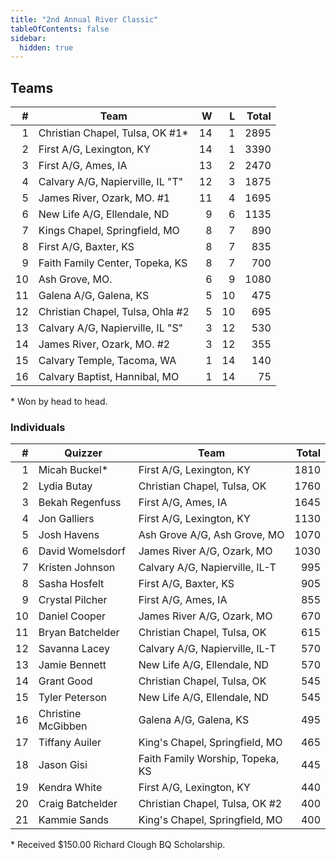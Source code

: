 ```yaml
---
title: "2nd Annual River Classic"
tableOfContents: false
sidebar:
  hidden: true
---
```


## Teams

|    # | Team                             |    W |    L | Total |
| ---: | -------------------------------- | ---: | ---: | ----: |
|    1 | Christian Chapel, Tulsa, OK #1*  |   14 |    1 |  2895 |
|    2 | First A/G, Lexington, KY         |   14 |    1 |  3390 |
|    3 | First A/G, Ames, IA              |   13 |    2 |  2470 |
|    4 | Calvary A/G, Napierville, IL "T" |   12 |    3 |  1875 |
|    5 | James River, Ozark, MO. #1       |   11 |    4 |  1695 |
|    6 | New Life A/G, Ellendale, ND      |    9 |    6 |  1135 |
|    7 | Kings Chapel, Springfield, MO    |    8 |    7 |   890 |
|    8 | First A/G, Baxter, KS            |    8 |    7 |   835 |
|    9 | Faith Family Center, Topeka, KS  |    8 |    7 |   700 |
|   10 | Ash Grove, MO.                   |    6 |    9 |  1080 |
|   11 | Galena A/G, Galena, KS           |    5 |   10 |   475 |
|   12 | Christian Chapel, Tulsa, Ohla #2 |    5 |   10 |   695 |
|   13 | Calvary A/G, Napierville, IL "S" |    3 |   12 |   530 |
|   14 | James River, Ozark, MO. #2       |    3 |   12 |   355 |
|   15 | Calvary Temple, Tacoma, WA       |    1 |   14 |   140 |
|   16 | Calvary Baptist, Hannibal, MO    |    1 |   14 |    75 |

\* Won by head to head.

### Individuals

|    # | Quizzer            | Team                             | Total |
| ---: | ------------------ | -------------------------------- | ----: |
|    1 | Micah Buckel*      | First A/G, Lexington, KY         |  1810 |
|    2 | Lydia Butay        | Christian Chapel, Tulsa, OK      |  1760 |
|    3 | Bekah Regenfuss    | First A/G, Ames, IA              |  1645 |
|    4 | Jon Galliers       | First A/G, Lexington, KY         |  1130 |
|    5 | Josh Havens        | Ash Grove A/G, Ash Grove, MO     |  1070 |
|    6 | David Womelsdorf   | James River A/G, Ozark, MO       |  1030 |
|    7 | Kristen Johnson    | Calvary A/G, Napierville, IL-T   |   995 |
|    8 | Sasha Hosfelt      | First A/G, Baxter, KS            |   905 |
|    9 | Crystal Pilcher    | First A/G, Ames, IA              |   855 |
|   10 | Daniel Cooper      | James River A/G, Ozark, MO       |   670 |
|   11 | Bryan Batchelder   | Christian Chapel, Tulsa, OK      |   615 |
|   12 | Savanna Lacey      | Calvary A/G, Napierville, IL-T   |   570 |
|   13 | Jamie Bennett      | New Life A/G, Ellendale, ND      |   570 |
|   14 | Grant Good         | Christian Chapel, Tulsa, OK      |   545 |
|   15 | Tyler Peterson     | New Life A/G, Ellendale, ND      |   545 |
|   16 | Christine McGibben | Galena A/G, Galena, KS           |   495 |
|   17 | Tiffany Auiler     | King's Chapel, Springfield, MO   |   465 |
|   18 | Jason Gisi         | Faith Family Worship, Topeka, KS |   445 |
|   19 | Kendra White       | First A/G, Lexington, KY         |   440 |
|   20 | Craig Batchelder   | Christian Chapel, Tulsa, OK #2   |   400 |
|   21 | Kammie Sands       | King's Chapel, Springfield, MO   |   400 |

\* Received $150.00 Richard Clough BQ Scholarship.
